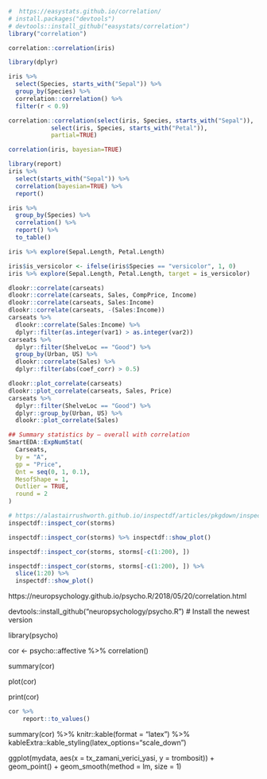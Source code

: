 

```r
#  https://easystats.github.io/correlation/
# install.packages("devtools")
# devtools::install_github("easystats/correlation")
library("correlation")
```


```r
correlation::correlation(iris)
```



```r
library(dplyr)

iris %>% 
  select(Species, starts_with("Sepal")) %>% 
  group_by(Species) %>% 
  correlation::correlation() %>% 
  filter(r < 0.9)

```

  
  
```r
correlation::correlation(select(iris, Species, starts_with("Sepal")),
            select(iris, Species, starts_with("Petal")),
            partial=TRUE)

```
  
            
            
```r
correlation(iris, bayesian=TRUE)
```



```r
library(report)
iris %>% 
  select(starts_with("Sepal")) %>% 
  correlation(bayesian=TRUE) %>% 
  report()

```

  
```r
iris %>% 
  group_by(Species) %>% 
  correlation() %>% 
  report() %>% 
  to_table()
```



```r
iris %>% explore(Sepal.Length, Petal.Length)

iris$is_versicolor <- ifelse(iris$Species == "versicolor", 1, 0)
iris %>% explore(Sepal.Length, Petal.Length, target = is_versicolor)
```


```r
dlookr::correlate(carseats)
dlookr::correlate(carseats, Sales, CompPrice, Income)
dlookr::correlate(carseats, Sales:Income)
dlookr::correlate(carseats, -(Sales:Income))
carseats %>%
  dlookr::correlate(Sales:Income) %>%
  dplyr::filter(as.integer(var1) > as.integer(var2))
carseats %>%
  dplyr::filter(ShelveLoc == "Good") %>%
  group_by(Urban, US) %>%
  dlookr::correlate(Sales) %>%
  dplyr::filter(abs(coef_corr) > 0.5)
```


```r
dlookr::plot_correlate(carseats)
dlookr::plot_correlate(carseats, Sales, Price)
carseats %>%
  dplyr::filter(ShelveLoc == "Good") %>%
  dplyr::group_by(Urban, US) %>%
  dlookr::plot_correlate(Sales)
```



```r
## Summary statistics by – overall with correlation
SmartEDA::ExpNumStat(
  Carseats,
  by = "A",
  gp = "Price",
  Qnt = seq(0, 1, 0.1),
  MesofShape = 1,
  Outlier = TRUE,
  round = 2
)
```




```r
# https://alastairrushworth.github.io/inspectdf/articles/pkgdown/inspect_cor_exampes.html
inspectdf::inspect_cor(storms)

inspectdf::inspect_cor(storms) %>% inspectdf::show_plot()

inspectdf::inspect_cor(storms, storms[-c(1:200), ])

inspectdf::inspect_cor(storms, storms[-c(1:200), ]) %>% 
  slice(1:20) %>%
  inspectdf::show_plot()

```



https://neuropsychology.github.io/psycho.R/2018/05/20/correlation.html

devtools::install_github("neuropsychology/psycho.R")  # Install the newest version

library(psycho)
<!-- library(tidyverse) -->

cor <- psycho::affective %>% 
  correlation()

summary(cor)


plot(cor)


print(cor)


  



```r
cor %>% 
    report::to_values()
```



summary(cor) %>% 
  knitr::kable(format = "latex") %>% 
  kableExtra::kable_styling(latex_options="scale_down")


ggplot(mydata, aes(x = tx_zamani_verici_yasi, y = trombosit)) +
  geom_point() + 
  geom_smooth(method = lm, size = 1)











